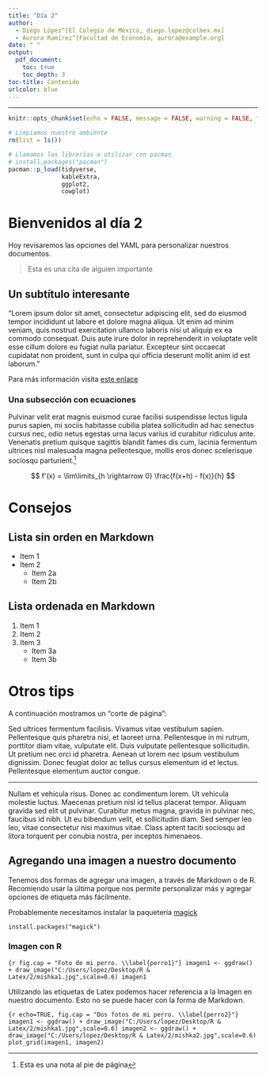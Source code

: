 ```yaml
---
title: "Día 2"
author:
  - Diego López^[El Colegio de México, diego.lopez@colmex.mx]
  - Aurora Ramírez^[Facultad de Economía, aurora@example.org]
date: " "
output:
  pdf_document:
    toc: true
    toc_depth: 3
toc-title: Contenido
urlcolor: blue
---
```

---

```r
knitr::opts_chunk$set(echo = FALSE, message = FALSE, warning = FALSE, fig.align='center', fig.pos = "H", fig.width = 7, fig.height = 3)
```

```r
# Limpiamos nuestro ambiente
rm(list = ls())

# Llamamos las librerías a utilizar con pacman
# install.packages("pacman")
pacman::p_load(tidyverse,
               kableExtra,
               ggplot2,
               cowplot)
```


# Bienvenidos al día 2

Hoy revisaremos las opciones del YAML para personalizar nuestros documentos.

> Esta es una cita de alguien importante 

## Un subtítulo interesante

"Lorem ipsum dolor sit amet, consectetur adipiscing elit, sed do eiusmod tempor incididunt ut labore et dolore magna aliqua. Ut enim ad minim veniam, quis nostrud exercitation ullamco laboris nisi ut aliquip ex ea commodo consequat. Duis aute irure dolor in reprehenderit in voluptate velit esse cillum dolore eu fugiat nulla pariatur. Excepteur sint occaecat cupidatat non proident, sunt in culpa qui officia deserunt mollit anim id est laborum."  

Para más información visita [este enlace](https://diego-eco.github.io/toolkit.html)

### Una subsección con ecuaciones

Pulvinar velit erat magnis euismod curae facilisi suspendisse lectus ligula purus sapien, mi sociis habitasse cubilia platea sollicitudin ad hac senectus cursus nec, odio netus egestas urna lacus varius id curabitur ridiculus ante. Venenatis pretium quisque sagittis blandit fames dis cum, lacinia fermentum ultrices nisl malesuada magna pellentesque, mollis eros donec scelerisque sociosqu parturient.^[Esta es una nota al pie de página]

$$
f'(x) = \lim\limits_{h \rightarrow 0} \frac{f(x+h) - f(x)}{h}  
$$
    
# Consejos

## Lista sin orden en Markdown

* Item 1
* Item 2
    + Item 2a
    + Item 2b
    
## Lista ordenada en Markdown

1. Item 1
2. Item 2
3. Item 3
    + Item 3a
    + Item 3b
    
# Otros tips

A continuación mostramos un "corte de página":

Sed ultrices fermentum facilisis. Vivamus vitae vestibulum sapien. Pellentesque quis pharetra nisi, et laoreet urna. Pellentesque in mi rutrum, porttitor diam vitae, vulputate elit. Duis vulputate pellentesque sollicitudin. Ut pretium nec orci id pharetra. Aenean ut lorem nec ipsum vestibulum dignissim. Donec feugiat dolor ac tellus cursus elementum id et lectus. Pellentesque elementum auctor congue.

---

Nullam et vehicula risus. Donec ac condimentum lorem. Ut vehicula molestie luctus. Maecenas pretium nisl id tellus placerat tempor. Aliquam gravida sed elit ut pulvinar. Curabitur metus magna, gravida in pulvinar nec, faucibus id nibh. Ut eu bibendum velit, et sollicitudin diam. Sed semper leo leo, vitae consectetur nisi maximus vitae. Class aptent taciti sociosqu ad litora torquent per conubia nostra, per inceptos himenaeos.
    

## Agregando una imagen a nuestro documento

Tenemos dos formas de agregar una imagen, a través de Markdown o de R. Recomiendo usar la última porque nos permite personalizar más y agregar opciones de etiqueta más fácilmente.

Probablemente necesitamos instalar la paquetería [magick](https://cran.r-project.org/web/packages/magick/vignettes/intro.html) 

```
install.packages("magick")
```

### Imagen con R

```{r fig.cap = "Foto de mi perro. \\label{perro1}"}
imagen1 <- ggdraw() + draw_image("C:/Users/lopez/Desktop/R & Latex/2/mishka1.jpg",scale=0.6)
imagen1
```

Utilizando las etiquetas de Latex podemos hacer referencia a la Imagen \ref{perro1} en nuestro documento. Esto no se puede hacer con la forma de Markdown.  


```{r echo=TRUE, fig.cap = "Dos fotos de mi perro. \\label{perro2}"}
imagen1 <- ggdraw() + draw_image("C:/Users/lopez/Desktop/R & Latex/2/mishka1.jpg",scale=0.6)
imagen2 <- ggdraw() + draw_image("C:/Users/lopez/Desktop/R & Latex/2/mishka2.jpg",scale=0.6)
plot_grid(imagen1, imagen2)
```

\newpage

\listoffigures
